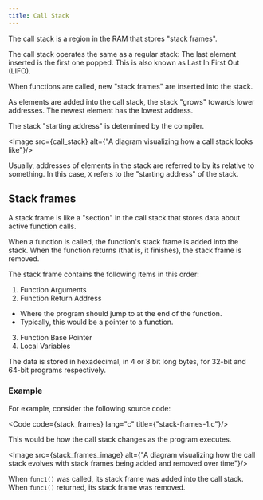 ```yaml
---
title: Call Stack
---
```



The call stack is a region in the RAM that stores "stack frames".

The call stack operates the same as a regular stack: The last element inserted is the first one popped.
This is also known as Last In First Out (LIFO).

When functions are called, new "stack frames" are inserted into the stack.

As elements are added into the call stack, the stack "grows" towards lower addresses.
The newest element has the lowest address.

The stack "starting address" is determined by the compiler.

<Image src={call_stack} alt={"A diagram visualizing how a call stack looks like"}/>

Usually, addresses of elements in the stack are referred to by its relative to something.
In this case, `X` refers to the "starting address" of the stack.

## Stack frames
A stack frame is like a "section" in the call stack that stores data about active function calls.

When a function is called, the function's stack frame is added into the stack.
When the function returns (that is, it finishes), the stack frame is removed.

The stack frame contains the following items in this order:
1. Function Arguments
2. Function Return Address
 - Where the program should jump to at the end of the function.
 - Typically, this would be a pointer to a function.
3. Function Base Pointer
4. Local Variables

The data is stored in hexadecimal, in 4 or 8 bit long bytes, for 32-bit and 64-bit programs respectively.

### Example
For example, consider the following source code:

<Code code={stack_frames} lang="c" title={"stack-frames-1.c"}/>

This would be how the call stack changes as the program executes.

<Image src={stack_frames_image}
       alt={"A diagram visualizing how the call stack evolves with stack frames being added and removed over time"}/>

When `func1()` was called, its stack frame was added into the call stack.
When `func1()` returned, its stack frame was removed.